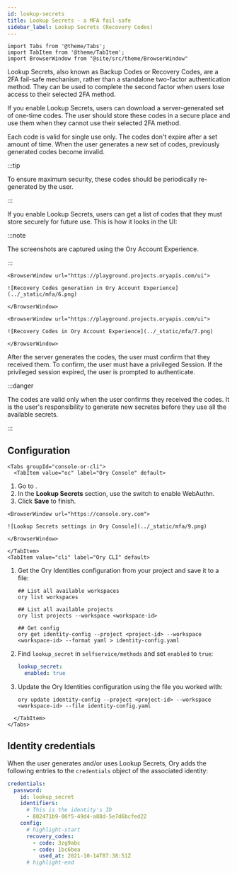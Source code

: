 ```yaml
---
id: lookup-secrets
title: Lookup Secrets - a MFA fail-safe
sidebar_label: Lookup Secrets (Recovery Codes)
---
```


```mdx-code-block
import Tabs from '@theme/Tabs';
import TabItem from '@theme/TabItem';
import BrowserWindow from "@site/src/theme/BrowserWindow"
```

Lookup Secrets, also known as Backup Codes or Recovery Codes, are a 2FA fail-safe mechanism, rather than a standalone two-factor
authentication method. They can be used to complete the second factor when users lose access to their selected 2FA method.

If you enable Lookup Secrets, users can download a server-generated set of one-time codes. The user should store these codes in a
secure place and use them when they cannot use their selected 2FA method.

Each code is valid for single use only. The codes don't expire after a set amount of time. When the user generates a new set of
codes, previously generated codes become invalid.

:::tip

To ensure maximum security, these codes should be periodically re-generated by the user.

:::

If you enable Lookup Secrets, users can get a list of codes that they must store securely for future use. This is how it looks in
the UI:

:::note

The screenshots are captured using the Ory Account Experience.

:::

```mdx-code-block
<BrowserWindow url="https://playground.projects.oryapis.com/ui">

![Recovery Codes generation in Ory Account Experience](../_static/mfa/6.png)

</BrowserWindow>
```

```mdx-code-block
<BrowserWindow url="https://playground.projects.oryapis.com/ui">

![Recovery Codes in Ory Account Experience](../_static/mfa/7.png)

</BrowserWindow>
```

After the server generates the codes, the user must confirm that they received them. To confirm, the user must have a privileged
Session. If the privileged session expired, the user is prompted to authenticate.

:::danger

The codes are valid only when the user confirms they received the codes. It is the user's responsibility to generate new secretes
before they use all the available secrets.

:::

## Configuration

```mdx-code-block
<Tabs groupId="console-or-cli">
  <TabItem value="oc" label="Ory Console" default>
```

1. Go to <ConsoleLink route="project.mfa" />.
2. In the **Lookup Secrets** section, use the switch to enable WebAuthn.
3. Click **Save** to finish.

```mdx-code-block
<BrowserWindow url="https://console.ory.com">

![Lookup Secrets settings in Ory Console](../_static/mfa/9.png)

</BrowserWindow>
```

```mdx-code-block
</TabItem>
<TabItem value="cli" label="Ory CLI" default>
```

1. Get the Ory Identities configuration from your project and save it to a file:

   ```shell
   ## List all available workspaces
   ory list workspaces

   ## List all available projects
   ory list projects --workspace <workspace-id>

   ## Get config
   ory get identity-config --project <project-id> --workspace <workspace-id> --format yaml > identity-config.yaml
   ```

2. Find `lookup_secret` in `selfservice/methods` and set `enabled` to `true`:

   ```yaml title="identity-config.yaml"
   lookup_secret:
     enabled: true
   ```

3. Update the Ory Identities configuration using the file you worked with:

   ```shell
   ory update identity-config --project <project-id> --workspace <workspace-id> --file identity-config.yaml
   ```

```mdx-code-block
  </TabItem>
</Tabs>
```

## Identity credentials

When the user generates and/or uses Lookup Secrets, Ory adds the following entries to the `credentials` object of the associated
identity:

```yaml
credentials:
  password:
    id: lookup_secret
    identifiers:
      # This is the identity's ID
      - 802471b9-06f5-49d4-a88d-5e7d6bcfed22
    config:
      # highlight-start
      recovery_codes:
        - code: 3zg9abc
        - code: 1bc6bea
          used_at: 2021-10-14T07:38:51Z
      # highlight-end
```
